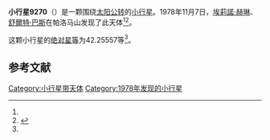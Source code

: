 {{Infobox planet
| bgcolour = #FFFFC0
| name = 9270
| symbol = 
| image = 
| caption = 
| discovery = yes
| discovery_ref = 
| discoverer = [[埃莉諾·赫琳|埃莉諾·赫琳]]、[[舒爾特·巴斯|舒爾特·巴斯]]
| discovery_site = [[帕洛马山|帕洛马山]] 
| discovered = 1978年11月7日
| designations = yes
| mp_name = 
| named_after = 
| alt_names = 1978 VO8/ 1962 XN1 / 1985 CR1
| mp_category = [[主带小行星|主带小行星]]
| orbit_ref = <ref name="a">[http://ssd.jpl.nasa.gov/sbdb.cgi?sstr=9270 9270] {{Wayback|url=http://ssd.jpl.nasa.gov/sbdb.cgi?sstr=9270 |date=20210823194218 }}，小行星數據庫瀏覽器（JPL Small-Body Database Browser）－[[美国国家航空航天局|美国国家航空航天局]]喷气推进实验室</ref>
| epoch = 2456400.5 (2013年4月18日更新)
| aphelion = {{convert|3.4882884|AU|km|3|abbr=on|lk=out}}
| perihelion = {{convert|2.6189788|AU|km|3|abbr=on}}
| semimajor = {{convert|3.0536336|AU|km|3|abbr=on}}
| eccentricity = 0.1423402
| period = 1949.053686 [[日|日]]<br />5.34[[儒略年|儒略年]]
| avg_speed = 
| inclination = 2.51331
| asc_node = 110.05990
| mean_anomaly = 
| arg_peri = 42.25557
| satellites = 
| physical_characteristics = yes
| dimensions = 
| mass = 
| density = 
| surface_grav = 
| escape_velocity = 
| sidereal_day = 
| axial_tilt = 
| pole_ecliptic_lat = 
| pole_ecliptic_lon = 
| albedo = 
| temperatures= 
| temp_name1 = 
| mean_temp_1 = 
| max_temp_1 = 
| temp_name2 = 
| max_temp_2 = 
| spectral_type = 
| abs_magnitude = 42.25557
}}

'''小行星9270'''（{{lang-en|9270}}）是一颗围绕[[太阳|太阳]][[公转|公转]]的[[小行星|小行星]]。1978年11月7日，[[埃莉諾·赫琳|埃莉諾·赫琳]]、[[舒爾特·巴斯|舒爾特·巴斯]]在帕洛马山发现了此天体<ref name="a" /><ref>{{cite news|title=小行星列表|url=http://cfa-www.harvard.edu/iau/lists/NumberedMPs.txt|accessdate=2013-07-08|newspaper=哈佛大学|archive-date=2008-05-17|archive-url=https://web.archive.org/web/20080517010638/http://cfa-www.harvard.edu/iau/lists/NumberedMPs.txt|dead-url=no}}</ref>。

这颗小行星的[[绝对星等|绝对星等]]为42.25557等<ref name="a" />。

==参考文献==
{{reflist}}
{{Minor Planet Number|[[小行星9269|小行星9269]]|[[小行星9271|小行星9271]]}}

{{小天体}}

[[Category:小行星带天体|Category:小行星带天体]]
[[Category:1978年发现的小行星|Category:1978年发现的小行星]]

{{asteroid-stub}}